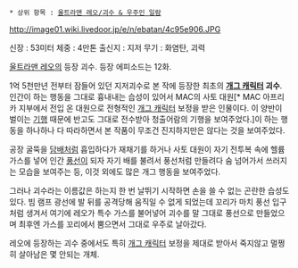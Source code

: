  * 상위 항목 : [[울트라맨 레오/괴수 & 우주인 일람]]

http://image01.wiki.livedoor.jp/e/n/ebatan/4c95e906.JPG

신장 : 53미터 
체중 : 4만톤
출신지 : 지저
무기 : 화염탄, 괴력

[[울트라맨 레오]]의 등장 괴수. 등장 에피소드는 12화.

1억 5천만년 전부터 잠들어 있던 지저괴수로 본 작에 등장한 최초의 '''[[개그 캐릭터]] 괴수'''. 인간이 하는 행동을 그대로 흉내내는 습성이 있어서 MAC의 사토 대원[* MAC 아프리카 지부에서 전입 온 대원으로 전형적인 [[개그 캐릭터]] 보정을 받은 인물이다. 이 양반이 벌이는 [[기행]] 때문에 반고도 그대로 전수받아 청출어람의 기행을 보여주었다.]이 하는 행동을 하나하나 다 따라하면서 본 작품이 무조건 진지하지만은 않다는 것을 보여주었다. 

공장 굴뚝을 [[담배]]처럼 흡입하다가 재채기를 하거나 사토 대원이 자기 전투복 속에 헬륨 가스를 넣어 인간 [[풍선]]이 되자 자기 배를 불려서 풍선처럼 만들려다 숨 넘어가서 쓰러지는 모습을 보여주는 등, 이것 외에도 많은 개그 행동을 보여주었다.

그러나 괴수라는 이름값은 하는지 한 번 날뛰기 시작하면 손을 쓸 수 없는 곤란한 습성도 있다. 빔 램프 광선에 발 뒤를 공격당해 움직일 수 없게 되었는데 꼬리가 마치 풍선 입구처럼 생겨서 여기에 레오가 특수 가스를 불어넣어 괴수를 말 그대로 풍선으로 만들었으며 최후엔 가스를 꼬리에서 뿜으면서 그대로 우주로 날아갔다.

레오에 등장하는 괴수 중에서도 특히 [[개그 캐릭터]] 보정을 제대로 받아서 죽지않고 멀쩡히 살아남은 몇 안되는 개체.
